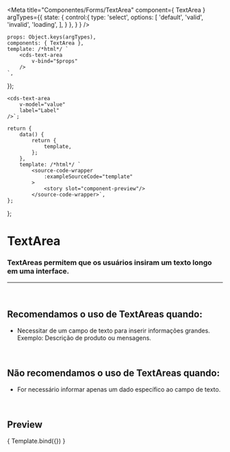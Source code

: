 
<Meta
	title="Componentes/Forms/TextArea"
	component={ TextArea }
	argTypes={{
		state: {
			control:{
				type: 'select',
				options: [
					'default',
					'valid',
					'invalid',
                    'loading',
				],
			}
		},
	}
}
/>

	props: Object.keys(argTypes),
	components: { TextArea },
	template: /*html*/ `
		<cds-text-area
			v-bind="$props" 
		/>
	`,
});

	<cds-text-area
		v-model="value"
		label="Label"
	/>`;

	return {
		data() {
			return {
				template,
			};
		},
		template: /*html*/ `
			<source-code-wrapper
				:exampleSourceCode="template"
			>
				<story slot="component-preview"/>
			</source-code-wrapper>`,
	};
};

# TextArea

### TextAreas permitem que os usuários insiram um texto longo em uma interface.
---
<br />

## Recomendamos o uso de TextAreas quando:
- Necessitar de um campo de texto para inserir informações grandes. Exemplo: Descrição de produto ou mensagens.

<br />

## Não recomendamos o uso de TextAreas quando:
- For necessário informar apenas um dado específico ao campo de texto.

<br />

## Preview

<Canvas>
	<Story
		name="TextArea"
		decorators={[docsDecorator]}
	>
		{ Template.bind({}) }
	</Story>
</Canvas>

<ArgsTable story="TextArea" />